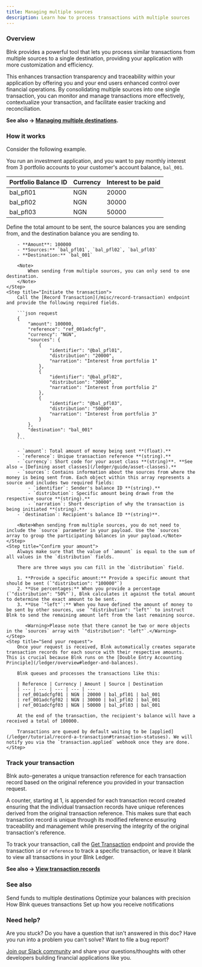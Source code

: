 ```yaml
---
title: Managing multiple sources
description: Learn how to process transactions with multiple sources
---
```

### Overview

Blnk provides a powerful tool that lets you process similar transactions from multiple sources to a single destination, providing your application with more customization and efficiency. 

This enhances transaction transparency and traceability within your application by offering you and your end users enhanced control over financial operations. By consolidating multiple sources into one single transaction, you can monitor and manage transactions more effectively, contextualize your transaction, and facilitate easier tracking and reconciliation.

**See also → [Managing multiple destinations](/ledger/tutorial/multiple-destinations).**
### How it works

Consider the following example.

You run an investment application, and you want to pay monthly interest from 3 portfolio accounts to your customer's account balance, `bal_001`.

| Portfolio Balance ID | Currency | Interest to be paid 
| -------------------- | -------- | ------------------- 
| bal_pfl01            | NGN      | 20000               
| bal_pfl02            | NGN      | 30000              
| bal_pfl03            | NGN      | 50000              

<Steps>
	<Step title="Define your transaction parameters">
		Define the total amount to be sent, the source balances you are sending from, and the destination balance you are sending to.
		
		- **Amount**: 100000
		- **Sources:** `bal_pfl01`, `bal_pfl02`, `bal_pfl03`
		- **Destination:** `bal_001`
		
		<Note>
			When sending from multiple sources, you can only send to one destination.
		</Note>
	</Step>
	<Step title="Initiate the transaction">
		Call the [Record Transaction](/misc/record-transaction) endpoint and provide the following required fields.
		
		```json request
		{
		    "amount": 100000,
		    "reference": "ref_001adcfgf",
		    "currency": "NGN",
		    "sources": {
			    {
				    "identifier": "@bal_pfl01",
				    "distribution": "20000",
				    "narration": "Interest from portfolio 1"
			    },
			    {
				    "identifier": "@bal_pfl02",
				    "distribution": "30000",
				    "narration": "Interest from portfolio 2"
			    },
			    {
				    "identifier": "@bal_pfl03",
				    "distribution": "50000",
				    "narration": "Interest from portfolio 3"
			    }
		    },
		    "destination": "bal_001"
		}
		```
		
		- `amount`: Total amount of money being sent **(float).**
		- `reference`: Unique transaction reference **(string).**
		- `currency`: Short code for your asset class **(string)**. **See also → [Defining asset classes](/ledger/guide/asset-classes).**
		- `sources`: Contains information about the sources from where the money is being sent from. Each object within this array represents a source and includes two required fields:
			- `identifier`: Sender's balance ID **(string).**
			- `distribution`: Specific amount being drawn from the respective source **(string).**
			- `narration`: Short description of why the transaction is being initiated **(string).**
		- `destination`: Recipient's balance ID **(string)**.
		
		<Note>When sending from multiple sources, you do not need to include the `source` parameter in your payload. Use the `sources` array to group the participating balances in your payload.</Note>
	</Step>
	<Step title="Confirm your amount">
		Always make sure that the value of `amount` is equal to the sum of all values in the `distribution` fields.
		
		There are three ways you can fill in the `distribution` field.
		
		1. **Provide a specific amount:** Provide a specific amount that should be sent (`"distribution": "100000"`)
		2. **Use percentages:** When you provide a percentage (`"distribution": "50%"`), Blnk calculates it against the total amount to determine the exact amount to be sent.
		3. **Use `"left"`:** When you have defined the amount of money to be sent by other sources, use `"distribution": "left"` to instruct Blnk to send the remaining amount left from the last remaining source.
		   
		   <Warning>Please note that there cannot be two or more objects in the `sources` array with `"distribution": "left"`.</Warning>
	</Step>
	<Step title="Send your request">
		Once your request is received, Blnk automatically creates separate transaction records for each source with their respective amounts. This is crucial because Blnk runs on the [Double Entry Accounting Principle](/ledger/overview#ledger-and-balances).
		
		Blnk queues and processes the transactions like this:
		
		| Reference | Currency | Amount | Source | Destination
		| --- | --- | --- | --- | ---
		| ref_001adcfgf01 | NGN | 20000 | bal_pfl01 | bal_001
		| ref_001adcfgf02 | NGN | 30000 | bal_pfl02 | bal_001
		| ref_001adcfgf03 | NGN | 50000 | bal_pfl03 | bal_001
		
		At the end of the transaction, the recipient's balance will have a received a total of 100000.
		
		Transactions are queued by default waiting to be [applied](/ledger/tutorial/record-a-transaction#transaction-statuses). We will notify you via the `transaction.applied` webhook once they are done.
	</Step>
</Steps>

### Track your transaction

Blnk auto-generates a unique transaction reference for each transaction record based on the original reference you provided in your transaction request. 

A counter, starting at 1, is appended for each transaction record created ensuring that the individual transaction records have unique references derived from the original transaction reference. This makes sure that each transaction record is unique through its modified reference ensuring traceability and management while preserving the integrity of the original transaction's reference.

To track your transaction, call the [Get Transaction](/misc/get-transaction) endpoint and provide the transaction `id` or `reference` to track a specific transaction, or leave it blank to view all transactions in your Blnk Ledger.

**See also → [View transaction records](/ledger/tutorial/view-transactions)**

### See also

<CardGroup>
	<Card title="Managing multiple destinations" icon="book-open-cover" href="/ledger/tutorial/multiple-destinations">
        Send funds to multiple destinations
    </Card>
    <Card title="Set up your balance precision" icon="book-open-cover" href="/ledger/tutorial/precision">
        Optimize your balances with precision
    </Card>
	<Card title="Handling concurrency" icon="book-open-cover" href="/ledger/tutorial/queuing-transactions">
		How Blnk queues transactions
    </Card>
    <Card title="Managing notifications" icon="book-open-cover" href="/ledger/guide/notifications">
	    Set up how you receive notifications
    </Card>
</CardGroup>

### Need help?

Are you stuck? Do you have a question that isn't answered in this doc? Have you run into a problem you can't solve? Want to file a bug report?

[Join our Slack community](https://join.slack.com/t/blnk-ledger/shared_invite/zt-2fwdivkvm-zHW4F8lwtVsbIaPg~dyx9w) and share your questions/thoughts with other developers building financial applications like you.